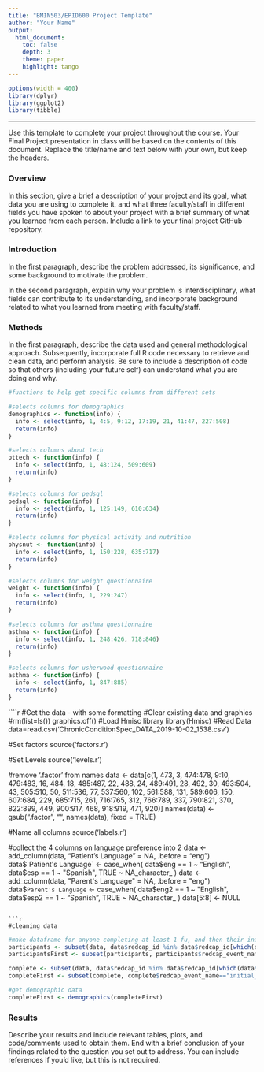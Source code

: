 ```yaml
---
title: "BMIN503/EPID600 Project Template"
author: "Your Name"
output: 
  html_document:
    toc: false 
    depth: 3 
    theme: paper 
    highlight: tango
---
```

```r
options(width = 400)
library(dplyr)
library(ggplot2)
library(tibble)
```  
***
Use this template to complete your project throughout the course. Your Final Project presentation in class will be based on the contents of this document. Replace the title/name and text below with your own, but keep the headers.

### Overview
In this section, give a brief a description of your project and its goal, what data you are using to complete it, and what three faculty/staff in different fields you have spoken to about your project with a brief summary of what you learned from each person. Include a link to your final project GitHub repository.


### Introduction 
In the first paragraph, describe the problem addressed, its significance, and some background to motivate the problem.

In the second paragraph, explain why your problem is interdisciplinary, what fields can contribute to its understanding, and incorporate background related to what you learned from meeting with faculty/staff.


### Methods
In the first paragraph, describe the data used and general methodological approach. Subsequently, incorporate full R code necessary to retrieve and clean data, and perform analysis. Be sure to include a description of code so that others (including your future self) can understand what you are doing and why. 
```r
#functions to help get specific columns from different sets

#selects columns for demographics
demographics <- function(info) {
  info <- select(info, 1, 4:5, 9:12, 17:19, 21, 41:47, 227:508)
  return(info)
}

#selects columns about tech
pttech <- function(info) {
  info <- select(info, 1, 48:124, 509:609)
  return(info)
}

#selects columns for pedsql
pedsql <- function(info) {
  info <- select(info, 1, 125:149, 610:634)
  return(info)
}

#selects columns for physical activity and nutrition
physnut <- function(info) {
  info <- select(info, 1, 150:228, 635:717)
  return(info)
}

#selects columns for weight questionnaire
weight <- function(info) {
  info <- select(info, 1, 229:247)
  return(info)
}

#selects columns for asthma questionnaire
asthma <- function(info) {
  info <- select(info, 1, 248:426, 718:846)
  return(info)
}

#selects columns for usherwood questionnaire
asthma <- function(info) {
  info <- select(info, 1, 847:885)
  return(info)
}
```


````r
#Get the data - with some formatting
#Clear existing data and graphics
#rm(list=ls())
graphics.off()
#Load Hmisc library
library(Hmisc)
#Read Data
data=read.csv('ChronicConditionSpec_DATA_2019-10-02_1538.csv')

#Set factors
source('factors.r')

#Set Levels
source('levels.r')

#remove '.factor' from names
data <- data[c(1, 473, 3, 474:478, 9:10, 479:483, 16, 484, 18, 485:487, 22, 488, 24, 489:491, 28, 492, 30, 493:504, 43, 505:510, 50, 511:536, 77, 537:560, 102, 561:588, 131, 589:606, 150, 607:684, 229, 685:715, 261, 716:765, 312, 766:789, 337, 790:821, 370, 822:899, 449, 900:917, 468, 918:919, 471, 920)]
names(data) <- gsub(".factor", "", names(data), fixed = TRUE)

#Name all columns
source('labels.r')

#collect the 4 columns on language preference into 2
data <- add_column(data, "Patient's Language" = NA, .before = "eng")
data$`Patient's Language` <- case_when(
  data$eng == 1 ~ "English",
  data$esp == 1 ~ "Spanish",
  TRUE ~ NA_character_
)
data <- add_column(data, "Parent's Language" = NA, .before = "eng")
data$`Parent's Language` <- case_when(
  data$eng2 == 1 ~ "English",
  data$esp2 == 1 ~ "Spanish",
  TRUE ~ NA_character_
)
data[5:8] <- NULL
```

```r
#cleaning data

```

```r
#make dataframe for anyone completing at least 1 fu, and then their initial visit (to collect demographics)
participants <- subset(data, data$redcap_id %in% data$redcap_id[which(data$redcap_event_name=="fu_visit_1_arm_1")])
participantsFirst <- subset(participants, participants$redcap_event_name=="initial_visit_arm_1")

complete <- subset(data, data$redcap_id %in% data$redcap_id[which(data$redcap_event_name=="final_visit_arm_1")])
completeFirst <- subset(complete, complete$redcap_event_name=="initial_visit_arm_1")

#get demographic data
completeFirst <- demographics(completeFirst)
```


### Results
Describe your results and include relevant tables, plots, and code/comments used to obtain them. End with a brief conclusion of your findings related to the question you set out to address. You can include references if you'd like, but this is not required.
